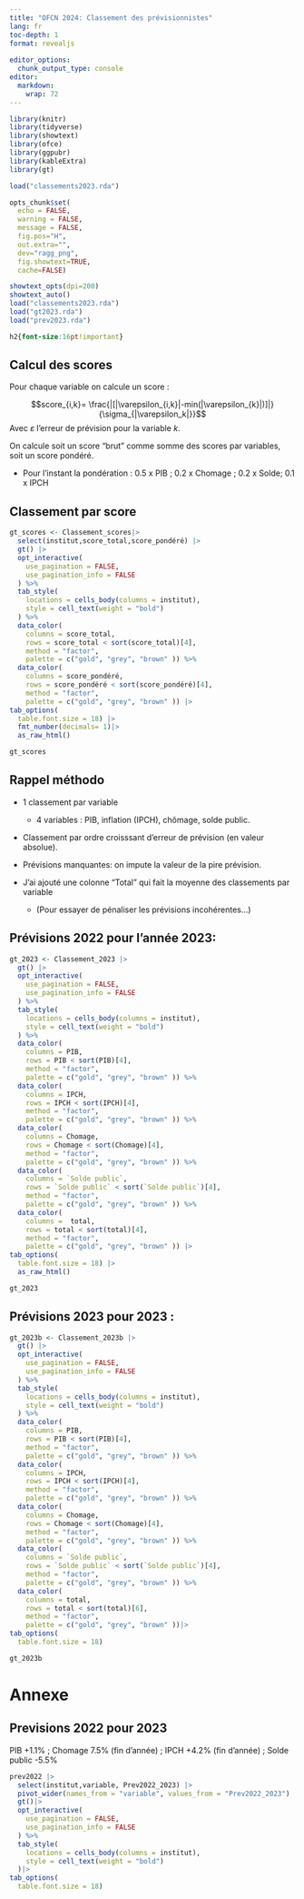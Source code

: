 ```yaml
---
title: "OFCN 2024: Classement des prévisionnistes"
lang: fr
toc-depth: 1
format: revealjs
   
editor_options: 
  chunk_output_type: console
editor: 
  markdown: 
    wrap: 72
---
```


```r
library(knitr)
library(tidyverse) 
library(showtext) 
library(ofce)
library(ggpubr)
library(kableExtra)
library(gt)

load("classements2023.rda")

opts_chunk$set(
  echo = FALSE,
  warning = FALSE,
  message = FALSE,
  fig.pos="H", 
  out.extra="",
  dev="ragg_png",
  fig.showtext=TRUE,
  cache=FALSE)

showtext_opts(dpi=200)
showtext_auto()
load("classements2023.rda")
load("gt2023.rda")
load("prev2023.rda")
```

```css
h2{font-size:16pt!important}
```

## Calcul des scores

Pour chaque variable on calcule un score :

$$score_{i,k}= \frac{|[|\varepsilon_{i,k}|-min(|\varepsilon_{k}|)]|}{\sigma_{|\varepsilon_k|}}$$
Avec $\varepsilon$ l'erreur de prévision pour la variable $k$.

On calcule soit un score "brut" comme somme des scores par variables,
soit un score pondéré.

-   Pour l'instant la pondération : 0.5 x PIB ; 0.2 x Chomage ; 0.2 x
    Solde; 0.1 x IPCH

## Classement par score

```r
gt_scores <- Classement_scores|> 
  select(institut,score_total,score_pondéré) |> 
  gt() |> 
  opt_interactive(
    use_pagination = FALSE,
    use_pagination_info = FALSE
  ) %>% 
  tab_style(
    locations = cells_body(columns = institut),
    style = cell_text(weight = "bold")
  ) %>% 
  data_color(
    columns = score_total,
    rows = score_total < sort(score_total)[4],
    method = "factor",
    palette = c("gold", "grey", "brown" )) %>% 
  data_color(
    columns = score_pondéré,
    rows = score_pondéré < sort(score_pondéré)[4],
    method = "factor",
    palette = c("gold", "grey", "brown" )) |> 
tab_options(
  table.font.size = 18) |> 
  fmt_number(decimals= 1)|> 
  as_raw_html() 

gt_scores
```

## Rappel méthodo

-   1 classement par variable

    -   4 variables : PIB, inflation (IPCH), chômage, solde public.

-   Classement par ordre croisssant d'erreur de prévision (en valeur
    absolue).

-   Prévisions manquantes: on impute la valeur de la pire prévision.

-   J'ai ajouté une colonne "Total" qui fait la moyenne des classements
    par variable

    -   (Pour essayer de pénaliser les prévisions incohérentes...)

## Prévisions 2022 pour l'année 2023:

```r

gt_2023 <- Classement_2023 |> 
  gt() |> 
  opt_interactive(
    use_pagination = FALSE,
    use_pagination_info = FALSE
  ) %>% 
  tab_style(
    locations = cells_body(columns = institut),
    style = cell_text(weight = "bold")
  ) %>% 
  data_color(
    columns = PIB,
    rows = PIB < sort(PIB)[4],
    method = "factor",
    palette = c("gold", "grey", "brown" )) %>% 
  data_color(
    columns = IPCH,
    rows = IPCH < sort(IPCH)[4],
    method = "factor",
    palette = c("gold", "grey", "brown" )) %>% 
  data_color(
    columns = Chomage,
    rows = Chomage < sort(Chomage)[4],
    method = "factor",
    palette = c("gold", "grey", "brown" )) %>% 
  data_color(
    columns = `Solde public`,
    rows = `Solde public` < sort(`Solde public`)[4],
    method = "factor",
    palette = c("gold", "grey", "brown" )) %>% 
  data_color(
    columns =  total,
    rows = total < sort(total)[4],
    method = "factor",
    palette = c("gold", "grey", "brown" )) |> 
tab_options(
  table.font.size = 18) |> 
  as_raw_html()

gt_2023

```

## Prévisions 2023 pour 2023 :

```r

gt_2023b <- Classement_2023b |> 
  gt() |> 
  opt_interactive(
    use_pagination = FALSE,
    use_pagination_info = FALSE
  ) %>% 
  tab_style(
    locations = cells_body(columns = institut),
    style = cell_text(weight = "bold")
  ) %>% 
  data_color(
    columns = PIB,
    rows = PIB < sort(PIB)[4],
    method = "factor",
    palette = c("gold", "grey", "brown" )) %>% 
  data_color(
    columns = IPCH,
    rows = IPCH < sort(IPCH)[4],
    method = "factor",
    palette = c("gold", "grey", "brown" )) %>% 
  data_color(
    columns = Chomage,
    rows = Chomage < sort(Chomage)[4],
    method = "factor",
    palette = c("gold", "grey", "brown" )) %>% 
  data_color(
    columns = `Solde public`,
    rows = `Solde public` < sort(`Solde public`)[4],
    method = "factor",
    palette = c("gold", "grey", "brown" )) %>% 
  data_color(
    columns = total,
    rows = total < sort(total)[6],
    method = "factor",
    palette = c("gold", "grey", "brown" ))|> 
tab_options(
  table.font.size = 18) 

gt_2023b
```

# Annexe

## Previsions 2022 pour 2023

PIB +1.1% ; Chomage 7.5% (fin d'année) ; IPCH +4.2% (fin d'année) ;
Solde public -5.5%

```r
prev2022 |> 
  select(institut,variable, Prev2022_2023) |> 
  pivot_wider(names_from = "variable", values_from = "Prev2022_2023") |> 
  gt()|> 
  opt_interactive(
    use_pagination = FALSE,
    use_pagination_info = FALSE
  ) %>% 
  tab_style(
    locations = cells_body(columns = institut),
    style = cell_text(weight = "bold")
  )|> 
tab_options(
  table.font.size = 18) 
```
